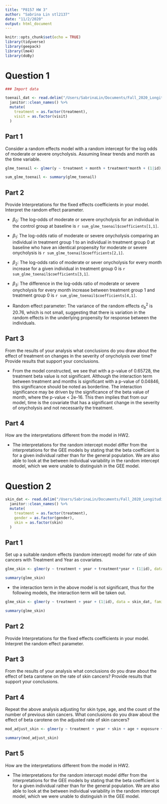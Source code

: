 ```yaml
---
title: "P8157 HW 3"
author: "Sabrina Lin stl2137"
date: "11/2/2020"
output: html_document
---
```


```r
knitr::opts_chunk$set(echo = TRUE)
library(tidyverse)
library(geepack)
library(lme4)
library(doBy)
```

# Question 1

```r
### Import data

toenail_dat <- read.delim("/Users/SabrinaLin/Documents/Fall_2020_Longitudinal/HW2/toenail.txt", header = TRUE, sep = "", col.names = c("ID", "Y", "Treatment", "Month", "Visit")) %>% 
  janitor::clean_names() %>% 
  mutate(
    treatment = as.factor(treatment), 
    visit = as.factor(visit)
  )
```

## Part 1
Consider a random effects model with a random intercept for the log odds of moderate or severe onycholysis. Assuming linear trends and month as the time variable.

```r
glme_toenail <- glmer(y ~ treatment + month + treatment*month + (1|id), data = toenail_dat, family = binomial(link = "logit"))

sum_glme_toenail <- summary(glme_toenail)
```

## Part 2

Provide Interpretations for the fixed effects coefficients in your model. Interpret the random effect parameter.

* $\beta_0$: The log-odds of moderate or severe onycholysis for an individual in the control group at baseline is `r sum_glme_toenail$coefficients[1,1]`. 

* $\beta_1$: The log-odds ratio of moderate or severe onycholysis comparing an individual in treatment group 1 to an individual in treatment group 0 at baseline who have an identical propensity for moderate or severe onycholysis is `r sum_glme_toenail$coefficients[2,1]`.

* $\beta_2$: The log-odds ratio of moderate or sever onycholysis for every month increase for a given individual in treatment group 0 is `r sum_glme_toenail$coefficients[3,1]`.

* $\beta_3$: The difference in the log-odds ratio of moderate or severe onycholysis for every month increase between treatment group 1 and treatment group 0 is `r sum_glme_toenail$coefficients[4,1]`. 

* Random effect parameter: The variance of the random effects $\sigma_b^2$ is 20.76, which is not small, suggesting that there is variation in the random effects in the underlying propensity for response between the individuals. 

## Part 3

From the results of your analysis what conclusions do you draw about the effect of treatment on changes in the severity of onycholysis over time? Provide results that support your conclusions.

* From the model constructed, we see that with a p-value of 0.65728, the treatment beta value is not significant. Although the interaction term between treatment and months is significant with a p-value of 0.04846, this significance should be noted as borderline. The interaction significance may be driven by the significance of the beta value of month, where the p-value < 2e-16. This then implies that from our model, time is the covariate that has a significant change in the severity of onycholysis and not necessarily the treatment. 

## Part 4
How are the interpretations different from the model in HW2.

* The interpretations for the random intercept model differ from the interpretations for the GEE models by stating that the beta coefficient is for a given individual rather than for the general population. We are also able to look at the between individual variability in the random intercept model, which we were unable to distinguish in the GEE model. 

# Question 2

```r
skin_dat <- read.delim("/Users/SabrinaLin/Documents/Fall_2020_Longitudinal/HW2/skin.txt", header = TRUE, sep = "", col.names = c("ID", "Center", "Age", "Skin", "Gender", "Exposure", "Y", "Treatment", "Year")) %>% 
  janitor::clean_names() %>% 
  mutate(
    treatment = as.factor(treatment),
    gender = as.factor(gender),
    skin = as.factor(skin)
  )
```

## Part 1
Set up a suitable random effects (random intercept) model for rate of skin cancers with Treatment and Year as covariates.

```r
glme_skin <- glmer(y ~ treatment + year + treatment*year + (1|id), data = skin_dat, family = poisson)

summary(glme_skin)
```

* the interaction term in the above model is not significant, thus for the following models, the interaction term will be taken out. 

```r
glme_skin <- glmer(y ~ treatment + year + (1|id), data = skin_dat, family = poisson(link = "log"))

summary(glme_skin)
```

## Part 2
Provide Interpretations for the fixed effects coefficients in your model. Interpret the random effect parameter.

## Part 3
From the results of your analysis what conclusions do you draw about the effect of beta carotene on the rate of skin cancers? Provide results that support your conclusions.

## Part 4
Repeat the above analysis adjusting for skin type, age, and the count of the number of previous skin cancers. What conclusions do you draw about the effect of beta carotene on the adjusted rate of skin cancers?

```r
mod_adjust_skin <- glmer(y ~ treatment + year + skin + age + exposure + (1 |id), data = skin_dat, family = poisson(link = "log"))

summary(mod_adjust_skin)
```

## Part 5
How are the interpretations different from the model in HW2.

* The interpretations for the random intercept model differ from the interpretations for the GEE models by stating that the beta coefficient is for a given individual rather than for the general population. We are also able to look at the between individual variability in the random intercept model, which we were unable to distinguish in the GEE model. 
